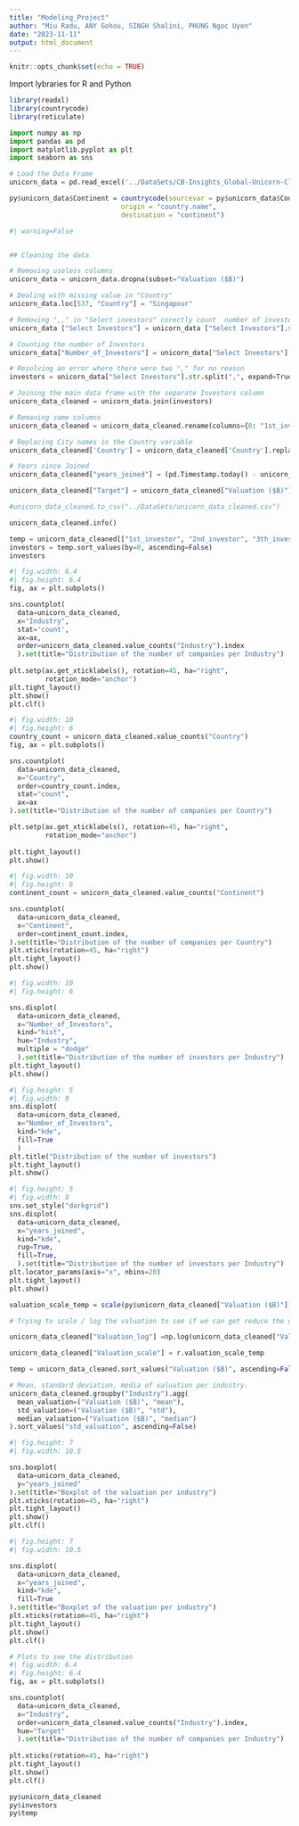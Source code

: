 ```yaml
---
title: "Modeling_Project"
author: "Miu Radu, ANY Gohou, SINGH Shalini, PHUNG Ngoc Uyen"
date: "2023-11-11"
output: html_document
---
```


```r
knitr::opts_chunk$set(echo = TRUE)
```

Import lybraries for R and Python

```r
library(readxl)
library(countrycode)
library(reticulate)
```

```python
import numpy as np 
import pandas as pd
import matplotlib.pyplot as plt 
import seaborn as sns
```

```python
# Load the Data Frame
unicorn_data = pd.read_excel('../DataSets/CB-Insights_Global-Unicorn-Club_2023.xlsx')
```

```r
py$unicorn_data$Continent = countrycode(sourcevar = py$unicorn_data$Country,
                            origin = "country.name",
                            destination = "continent")
```


```python
#| warning=False


## Cleaning the data

# Removing useless columns
unicorn_data = unicorn_data.dropna(subset="Valuation ($B)")

# Dealing with missing value in "Country"
unicorn_data.loc[537, "Country"] = "Singapour"

# Removing ",," in "Select investors" corectly count  number of investors
unicorn_data ["Select Investors"] = unicorn_data ["Select Investors"].str.replace(",,",",")

# Counting the number of Investors
unicorn_data["Number_of_Investors"] = unicorn_data["Select Investors"].str.split(",", expand=False).str.len()

# Resolving an error where there were two "," for no reason 
investors = unicorn_data["Select Investors"].str.split(",", expand=True)

# Joining the main data frame with the separate Investors column
unicorn_data_cleaned = unicorn_data.join(investors)

# Remaning some columns
unicorn_data_cleaned = unicorn_data_cleaned.rename(columns={0: "1st_investor", 1: "2nd_investor", 2: "3th_investor", 3: "4th_investor"})

# Replacing City names in the Country variable
unicorn_data_cleaned['Country'] = unicorn_data_cleaned['Country'].replace("London", "United Kingdom").replace("Munchen", "Germany")

# Years since Joined
unicorn_data_cleaned["years_joined"] = (pd.Timestamp.today() - unicorn_data_cleaned["Date Joined"]) / np.timedelta64(1,'Y')

unicorn_data_cleaned["Target"] = unicorn_data_cleaned["Valuation ($B)"].apply(lambda x: "Over 5 $B" if x > 5 else "Under 5 $B" )

#unicorn_data_cleaned.to_csv("../DataSets/unicorn_data_cleaned.csv")

unicorn_data_cleaned.info()
```

```python
temp = unicorn_data_cleaned[["1st_investor", "2nd_investor", "3th_investor", "4th_investor"]].apply(pd.value_counts).sum(axis=1).to_frame()
investors = temp.sort_values(by=0, ascending=False)
investors

```


```python
#| fig.width: 6.4
#| fig.height: 6.4
fig, ax = plt.subplots()

sns.countplot(
  data=unicorn_data_cleaned,
  x="Industry",
  stat='count',
  ax=ax, 
  order=unicorn_data_cleaned.value_counts("Industry").index
  ).set(title="Distribution of the number of companies per Industry")
  
plt.setp(ax.get_xticklabels(), rotation=45, ha="right",
         rotation_mode="anchor")
plt.tight_layout()
plt.show()
plt.clf()
```



```python
#| fig.width: 10
#| fig.height: 6
country_count = unicorn_data_cleaned.value_counts("Country")
fig, ax = plt.subplots()

sns.countplot(
  data=unicorn_data_cleaned,
  x="Country",
  order=country_count.index,
  stat="count",
  ax=ax
).set(title="Distribution of the number of companies per Country")

plt.setp(ax.get_xticklabels(), rotation=45, ha="right",
         rotation_mode="anchor")
         
plt.tight_layout()
plt.show()
```

```python
#| fig.width: 10
#| fig.height: 6
continent_count = unicorn_data_cleaned.value_counts("Continent")

sns.countplot(
  data=unicorn_data_cleaned,
  x="Continent",
  order=continent_count.index,
).set(title="Distribution of the number of companies per Country")
plt.xticks(rotation=45, ha="right")
plt.tight_layout()
plt.show()
```



```python
#| fig.width: 10
#| fig.height: 6

sns.displot(
  data=unicorn_data_cleaned,
  x="Number_of_Investors",
  kind="hist", 
  hue="Industry",
  multiple = "dodge"
  ).set(title="Distribution of the number of investors per Industry")
plt.tight_layout()
plt.show()
```

```python
#| fig.height: 5
#| fig.width: 8
sns.displot(
  data=unicorn_data_cleaned,
  x="Number_of_Investors",
  kind="kde",
  fill=True
  )
plt.title("Distribution of the number of investors")
plt.tight_layout()
plt.show()
```

```python
#| fig.height: 5
#| fig.width: 8
sns.set_style("darkgrid")
sns.displot(
  data=unicorn_data_cleaned,
  x="years_joined",
  kind="kde",
  rug=True,
  fill=True, 
  ).set(title="Distribution of the number of investors per Industry")
plt.locator_params(axis="x", nbins=20)
plt.tight_layout()
plt.show()
```


```r
valuation_scale_temp = scale(py$unicorn_data_cleaned["Valuation ($B)"])
```


```python
# Trying to scale / log the valuation to see if we can get reduce the distance with the outliers

unicorn_data_cleaned["Valuation_log"] =np.log(unicorn_data_cleaned["Valuation ($B)"])

unicorn_data_cleaned["Valuation_scale"] = r.valuation_scale_temp

temp = unicorn_data_cleaned.sort_values("Valuation ($B)", ascending=False)
```

```python

# Mean, standard deviation, media of valuation per industry. 
unicorn_data_cleaned.groupby("Industry").agg(
  mean_valuation=("Valuation ($B)", "mean"), 
  std_valuation=("Valuation ($B)", "std"),
  median_valuation=("Valuation ($B)", "median")
).sort_values("std_valuation", ascending=False)
```

```python
#| fig.height: 7
#| fig.width: 10.5

sns.boxplot(
  data=unicorn_data_cleaned,
  y="years_joined"
).set(title="Boxplot of the valuation per industry")
plt.xticks(rotation=45, ha="right")
plt.tight_layout()
plt.show()
plt.clf()
```

```python
#| fig.height: 7
#| fig.width: 10.5

sns.displot(
  data=unicorn_data_cleaned,
  x="years_joined", 
  kind="kde", 
  fill=True
).set(title="Boxplot of the valuation per industry")
plt.xticks(rotation=45, ha="right")
plt.tight_layout()
plt.show()
plt.clf()
```

```python
# Plots to see the distribution
#| fig.width: 6.4
#| fig.height: 6.4
fig, ax = plt.subplots()

sns.countplot(
  data=unicorn_data_cleaned,
  x="Industry",
  order=unicorn_data_cleaned.value_counts("Industry").index, 
  hue="Target" 
  ).set(title="Distribution of the number of companies per Industry")
  
plt.xticks(rotation=45, ha="right")
plt.tight_layout()
plt.show()
plt.clf()
```


```r
py$unicorn_data_cleaned
py$investors
py$temp
```

